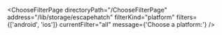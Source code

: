 

<ChooseFilterPage
  directoryPath="/ChooseFilterPage"
  address="/lib/storage/escapehatch"
  filterKind="platform"
  filters={['android', 'ios']}
  currentFilter="all"
  message={'Choose a platform:'}
/>
